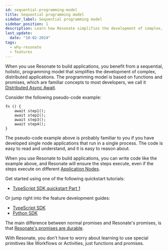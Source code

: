 ```yaml
---
id: sequential-programming-model
title: Sequential programming model
sidebar_label: Sequential programming model
sidebar_position: 1
description: Learn how Resonate simplifies the development of complex, distributed applications.
last_update:
  date: "10-02-2024"
tags:
  - why-resonate
  - features
---
```


When you use Resonate to build applications, you benefit from a sequential, holistic, programming model that simplifies the development of complex, distributed applications.
The programming model is based on functions and promises, which are familiar concepts to most developers, we call it [Distributed Async Await](/concepts/distributed-async-await).

Consider the following pseudo-code example:

```
fn () {
    await step1();
    await step2();
    await step3();
    await step4();
}
```

The pseudo-code example above is probably familiar to you if you have developed single node applications that run in a single process.
The code is easy to read and understand, and it is easy to reason about.

When you use Resonate to build applications, you can write code like the example above, and Resonate will ensure the steps execute, even if the steps execute on different [Application Nodes](/concepts/application-node).

Get started using one of the following quickstart tutorials:

- [TypeScript SDK quickstart Part 1](/get-started/typescript-quickstart/part-1)

Or jump right into the feature development guides:

- [TypeScript SDK](/develop/typescript)
- [Python SDK](/develop/python)

The main difference between normal promises and Resonate's promises, is that [Resonate's promises are durable](/concepts/durable-promise).

With Resonate, you don't have to worry about learning to use special primitives like Workflows or Activities, just functions and promises.
